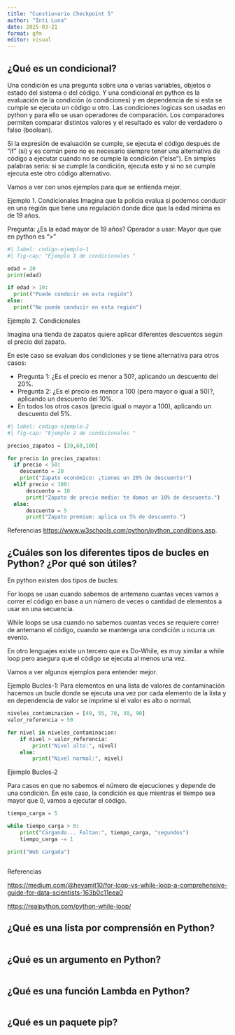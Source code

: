 ```yaml
---
title: "Cuestionario Checkpoint 5"
author: "Inti Luna"
date: 2025-03-21
format: gfm
editor: visual
---
```


## ¿Qué es un condicional?

Una condición es una pregunta sobre una o varias variables, objetos o estado del sistema o del código. Y una condicional en python es la evaluación de la condición (o condiciones) y en dependencia de si esta se cumple se ejecuta un código u otro. Las condiciones logicas son usadas en python y para ello se usan operadores de comparación. Los comparadores permiten comparar distintos valores y el resultado es valor de verdadero o falso (boolean). 

Si la expresión de evaluación se cumple, se ejecuta el código después de "if" (si) y es común pero no es necesario siempre tener una alternativa de código a ejecutar cuando no se cumple la condición ("else"). En simples palabras seria: si se cumple la condición, ejecuta esto y si no se cumple ejecuta este otro código alternativo. 

Vamos a ver con unos ejemplos para que se entienda mejor.

Ejemplo 1. Condicionales
Imagina que la policia evalua si podemos conducir en una región que tiene una regulación donde dice que la edad mínima es de 19 años.

Pregunta: ¿Es la edad mayor de 19 años?
Operador a usar: Mayor que que en python es ">"

```python
#| label: codigo-ejemplo-1
#| fig-cap: "Ejemplo 1 de condicionales "

edad = 20
print(edad)

if edad > 19:
  print("Puede conducir en esta región")
else:
  print("No puede conducir en esta región")


```

Ejemplo 2. Condicionales

Imagina una tienda de zapatos quiere aplicar diferentes descuentos según el precio del zapato.

En este caso se evaluan dos condiciones y se tiene alternativa para otros casos:

- Pregunta 1: ¿Es el precio es menor a 50?, aplicando un descuento del 20%.
- Pregunta 2: ¿Es el precio es menor a 100 (pero mayor o igual a 50)?, aplicando un descuento del 10%.
- En todos los otros casos (precio igual o mayor a 100), aplicando un descuento del 5%.

```python
#| label: codigo-ejemplo-2
#| fig-cap: "Ejemplo 2 de condicionales "

precios_zapatos = [30,60,100]

for precio in precios_zapatos:
  if precio < 50:
    descuento = 20
    print("Zapato económico: ¡tienes un 20% de descuento!")
  elif precio < 100:
      descuento = 10
      print("Zapato de precio medio: te damos un 10% de descuento.")
  else:
      descuento = 5
      print("Zapato premium: aplica un 5% de descuento.")


```

Referencias <https://www.w3schools.com/python/python_conditions.asp>.

## ¿Cuáles son los diferentes tipos de bucles en Python? ¿Por qué son útiles?

En python existen dos tipos de bucles: 

For loops se usan cuando sabemos de antemano cuantas veces vamos a correr el código en base a un número de veces o cantidad de elementos a usar en una secuencia.

While loops se usa cuando no sabemos cuantas veces se requiere correr de antemano el código, cuando se mantenga una condición u ocurra un evento.

En otro lenguajes existe un tercero que es Do-While, es muy similar a while loop pero asegura que el código se ejecuta al menos una vez.

Vamos a ver algunos ejemplos para entender mejor.

Ejemplo Bucles-1:
Para elementos en una lista de valores de contaminación hacemos un bucle donde se ejecuta una vez por cada elemento de la lista y en dependencia de valor se imprime si el valor es alto o normal.

```python

niveles_contaminacion = [40, 55, 70, 30, 90]
valor_referencia = 50

for nivel in niveles_contaminacion:
    if nivel > valor_referencia:
        print("Nivel alto:", nivel)
    else:
        print("Nivel normal:", nivel)


```

Ejemplo Bucles-2

Para casos en que no sabemos el número de ejecuciones y depende de una condición. En este caso, la condición es que mientras el tiempo sea mayor que 0, vamos a ejecutar el código.

```python

tiempo_carga = 5

while tiempo_carga > 0:
    print("Cargando... Faltan:", tiempo_carga, "segundos")
    tiempo_carga -= 1

print("Web cargada")



```


Referencias 

<https://medium.com/@heyamit10/for-loop-vs-while-loop-a-comprehensive-guide-for-data-scientists-163b0c11eea0>

<https://realpython.com/python-while-loop/>



## ¿Qué es una lista por comprensión en Python?



```python


```



## ¿Qué es un argumento en Python?



```python

```

## ¿Qué es una función Lambda en Python?



```python


```



## ¿Qué es un paquete pip?
